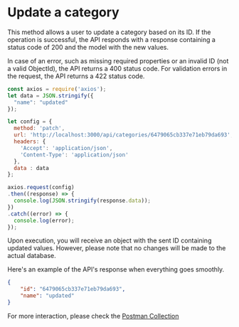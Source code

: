 

# Update a category

This method allows a user to update a category based on its ID. If the operation is successful,
the API responds with a response containing a status code of 200 and the model with the new values.

In case of an error, such as missing required properties or an invalid ID (not a valid ObjectId),
the API returns a 400 status code. For validation errors in the request, the API returns a 422 status code.

```js copy showLineNumbers filename="categories/patch-category.js"
const axios = require('axios');
let data = JSON.stringify({
  "name": "updated"
});

let config = {
  method: 'patch',
  url: 'http://localhost:3000/api/categories/6479065cb337e71eb79da693',
  headers: {
    'Accept': 'application/json',
    'Content-Type': 'application/json'
  },
  data : data
};

axios.request(config)
.then((response) => {
  console.log(JSON.stringify(response.data));
})
.catch((error) => {
  console.log(error);
});

```

<Callout>
    Upon execution, you will receive an object with the sent ID containing updated values. However,
    please note that no changes will be made to the actual database.
</Callout>

Here's an example of the API's response when everything goes smoothly.

```json copy filename="API Response"
{
    "id": "6479065cb337e71eb79da693",
    "name": "updated"
}
```

For more interaction, please check the [Postman Collection](https://postman.com)

